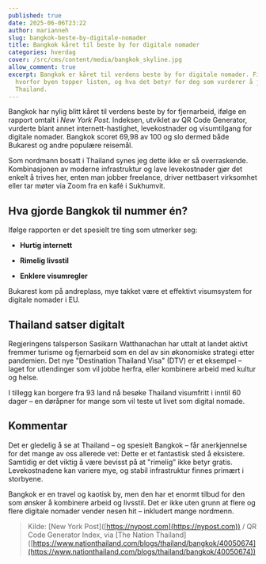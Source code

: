 ```yaml
---
published: true
date: 2025-06-06T23:22
author: marianneh
slug: bangkok-beste-by-digitale-nomader
title: Bangkok kåret til beste by for digitale nomader
categories: hverdag
cover: /src/cms/content/media/bangkok_skyline.jpg
allow_comment: true
excerpt: Bangkok er kåret til verdens beste by for digitale nomader. Finn ut
  hvorfor byen topper listen, og hva det betyr for deg som vurderer å jobbe fra
  Thailand.
---
```

Bangkok har nylig blitt kåret til verdens beste by for fjernarbeid, ifølge en rapport omtalt i _New York Post_. Indeksen, utviklet av QR Code Generator, vurderte blant annet internett-hastighet, levekostnader og visumtilgang for digitale nomader. Bangkok scoret 69,98 av 100 og slo dermed både Bukarest og andre populære reisemål.

Som nordmann bosatt i Thailand synes jeg dette ikke er så overraskende. Kombinasjonen av moderne infrastruktur og lave levekostnader gjør det enkelt å trives her, enten man jobber freelance, driver nettbasert virksomhet eller tar møter via Zoom fra en kafé i Sukhumvit.

## Hva gjorde Bangkok til nummer én?

Ifølge rapporten er det spesielt tre ting som utmerker seg:

- **Hurtig internett**

- **Rimelig livsstil**

- **Enklere visumregler**

Bukarest kom på andreplass, mye takket være et effektivt visumsystem for digitale nomader i EU.

## Thailand satser digitalt

Regjeringens talsperson Sasikarn Watthanachan har uttalt at landet aktivt fremmer turisme og fjernarbeid som en del av sin økonomiske strategi etter pandemien. Det nye "Destination Thailand Visa" (DTV) er et eksempel – laget for utlendinger som vil jobbe herfra, eller kombinere arbeid med kultur og helse.

I tillegg kan borgere fra 93 land nå besøke Thailand visumfritt i inntil 60 dager – en døråpner for mange som vil teste ut livet som digital nomade.

## Kommentar

Det er gledelig å se at Thailand – og spesielt Bangkok – får anerkjennelse for det mange av oss allerede vet: Dette er et fantastisk sted å eksistere. Samtidig er det viktig å være bevisst på at "rimelig" ikke betyr gratis. Levekostnadene kan variere mye, og stabil infrastruktur finnes primært i storbyene.

Bangkok er en travel og kaotisk by, men den har et enormt tilbud for den som ønsker å kombinere arbeid og livsstil. Det er ikke uten grunn at flere og flere digitale nomader vender nesen hit – inkludert mange nordmenn.

> Kilde: \[New York Post\]([https://nypost.com](https://nypost.com)) / QR Code Generator Index, via \[The Nation Thailand\]([https://www.nationthailand.com/blogs/thailand/bangkok/40050674](https://www.nationthailand.com/blogs/thailand/bangkok/40050674))

